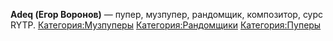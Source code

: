 {{Инфобокс для пуперов
|title2=Adeq
|другие_ники=
|image3=Пример
|сферы_творчества=RYTP, RYTPMV, Музыка
|год_начала=27 июня 2013
|image4=Пример
|имя_фамилия=Егор Воронов
|дата_рождения=
|место_проживания=
|ссылки=[https://www.youtube.com/user/EgorVoronov YouTube]
[https://vk.com/voronov_egor Вконтакте]
}}
'''Adeq (Егор Воронов)''' — пупер, музпупер, рандомщик, композитор, сурс RYTP.
[[Категория:Музпуперы]]
[[Категория:Рандомщики]]
[[Категория:Пуперы]]